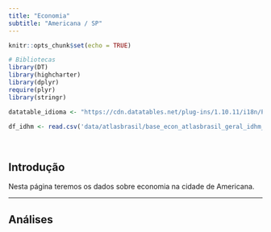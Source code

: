 ```yaml
---
title: "Economia"
subtitle: "Americana / SP"
---
```


```r
knitr::opts_chunk$set(echo = TRUE)
```

```r

# Bibliotecas
library(DT)
library(highcharter)
library(dplyr)
require(plyr)
library(stringr)

datatable_idioma <- "https://cdn.datatables.net/plug-ins/1.10.11/i18n/Portuguese-Brasil.json"
```

```r

df_idhm <- read.csv('data/atlasbrasil/base_econ_atlasbrasil_geral_idhm_2013_sp_campinas.csv', sep = ';')

```

<br />

## Introdução

Nesta página teremos os dados sobre economia na cidade de Americana.

---

## Análises

<br />
